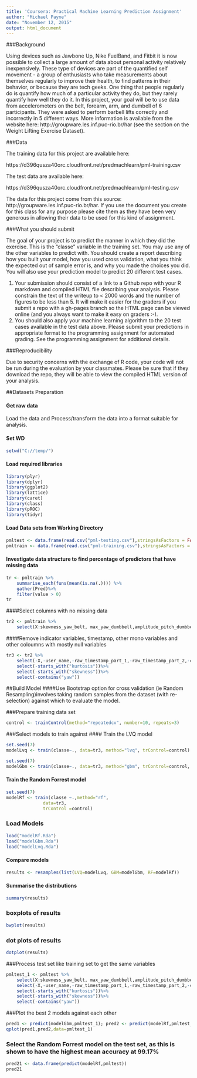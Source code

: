 ```yaml
---
title: 'Coursera: Practical Machine Learning Prediction Assignment'
author: "Michael Payne"
date: "November 12, 2015"
output: html_document
---
```


###Background

Using devices such as Jawbone Up, Nike FuelBand, and Fitbit it is now possible to collect a large amount of data about personal activity relatively inexpensively. These type of devices are part of the quantified self movement - a group of enthusiasts who take measurements about themselves regularly to improve their health, to find patterns in their behavior, or because they are tech geeks. One thing that people regularly do is quantify how much of a particular activity they do, but they rarely quantify how well they do it. In this project, your goal will be to use data from accelerometers on the belt, forearm, arm, and dumbell of 6 participants. They were asked to perform barbell lifts correctly and incorrectly in 5 different ways. More information is available from the website here: http://groupware.les.inf.puc-rio.br/har (see the section on the Weight Lifting Exercise Dataset). 

###Data 

The training data for this project are available here: 

https://d396qusza40orc.cloudfront.net/predmachlearn/pml-training.csv

The test data are available here: 

https://d396qusza40orc.cloudfront.net/predmachlearn/pml-testing.csv

The data for this project come from this source: http://groupware.les.inf.puc-rio.br/har. If you use the document you create for this class for any purpose please cite them as they have been very generous in allowing their data to be used for this kind of assignment. 

###What you should submit

The goal of your project is to predict the manner in which they did the exercise. This is the "classe" variable in the training set. You may use any of the other variables to predict with. You should create a report describing how you built your model, how you used cross validation, what you think the expected out of sample error is, and why you made the choices you did. You will also use your prediction model to predict 20 different test cases. 

1. Your submission should consist of a link to a Github repo with your R markdown and compiled HTML file describing your analysis. Please constrain the text of the writeup to < 2000 words and the number of figures to be less than 5. It will make it easier for the graders if you submit a repo with a gh-pages branch so the HTML page can be viewed online (and you always want to make it easy on graders :-).
2. You should also apply your machine learning algorithm to the 20 test cases available in the test data above. Please submit your predictions in appropriate format to the programming assignment for automated grading. See the programming assignment for additional details. 

###Reproducibility 

Due to security concerns with the exchange of R code, your code will not be run during the evaluation by your classmates. Please be sure that if they download the repo, they will be able to view the compiled HTML version of your analysis. 

##Datasets Preparation

#### Get raw data
Load the data and Process/transform the data into a format suitable for analysis.

#### Set WD
```r
setwd("C://temp/")
```

#### Load required libraries
```r
library(plyr)
library(dplyr)
library(ggplot2)
library(lattice)
library(caret)
library(class)
library(pROC)
library(tidyr)
```

#### Load Data sets from Working Directory

```r
pmltest <- data.frame(read.csv("pml-testing.csv"),stringsAsFactors = FALSE)
pmltrain <- data.frame(read.csv("pml-training.csv"),stringsAsFactors = FALSE)
```


#### Investigate data structure to find percentage of predictors that have missing data

```r
tr <- pmltrain %>%
    summarise_each(funs(mean(is.na(.)))) %>%
    gather(Pred)%>%
    filter(value > 0)
tr
```

####Select columns with no missing data

```r
tr2 <- pmltrain %>%
    select(X:skewness_yaw_belt, max_yaw_dumbbell,amplitude_pitch_dumbbell,amplitude_yaw_dumbbell,gyros_dumbbell_x:skewness_yaw_forearm,max_yaw_dumbbell,min_yaw_dumbbell,amplitude_yaw_dumbbell,total_accel_dumbbell,gyros_dumbbell_x:skewness_yaw_forearm,max_yaw_forearm,min_yaw_forearm,amplitude_yaw_forearm,total_accel_forearm,gyros_forearm_x:classe,-amplitude_pitch_dumbbell)
```

####Remove indicator variables, timestamp, other mono variables and other coloumns with mostly null variables

```r
tr3 <- tr2 %>%
    select(-X,-user_name,-raw_timestamp_part_1,-raw_timestamp_part_2,-cvtd_timestamp,-new_window,-num_window)%>%
    select(-starts_with("kurtosis"))%>%
    select(-starts_with("skewness"))%>%
    select(-contains("yaw"))
```

##Build Model
####Use Bootstrap option for cross validation (ie Random Resampling)involves taking random samples from the dataset (with re-selection) against which to evaluate the model.

###Prepare training data set

```r
control <- trainControl(method="repeatedcv", number=10, repeats=3)
```

###Select models to train against
#### Train the LVQ model
```r
set.seed(7)
modelLvq <- train(classe~., data=tr3, method="lvq", trControl=control)
```


```r
set.seed(7)
modelGbm <- train(classe~., data=tr3, method="gbm", trControl=control, verbose=FALSE)
```


#### Train the Random Forrest model
```r
set.seed(7)
modelRf <- train(classe ~.,method="rf",
              data=tr3, 
              trControl =control)
```
### Load Models
```r
load("modelRf.Rda")
load("modelGbm.Rda")
load("modelLvq.Rda")
```

#### Compare models

```r
results <- resamples(list(LVQ=modelLvq, GBM=modelGbm, RF=modelRf))
```

#### Summarise the distributions
```r
summary(results)
```

### boxplots of results
```r
bwplot(results)
```

### dot plots of results
```r
dotplot(results)
```

###Process test set like training set to get the same variables

```r
pmltest_1 <- pmltest %>%
    select(X:skewness_yaw_belt, max_yaw_dumbbell,amplitude_pitch_dumbbell,amplitude_yaw_dumbbell,gyros_dumbbell_x:skewness_yaw_forearm,max_yaw_dumbbell,min_yaw_dumbbell,amplitude_yaw_dumbbell,total_accel_dumbbell,gyros_dumbbell_x:skewness_yaw_forearm,max_yaw_forearm,min_yaw_forearm,amplitude_yaw_forearm,total_accel_forearm,gyros_forearm_x:magnet_forearm_z,-amplitude_pitch_dumbbell) %>%
    select(-X,-user_name,-raw_timestamp_part_1,-raw_timestamp_part_2,-cvtd_timestamp,-new_window,-num_window)%>%
    select(-starts_with("kurtosis"))%>%
    select(-starts_with("skewness"))%>%
    select(-contains("yaw"))    
```

###Plot the best 2 models against each other

```r
pred1 <- predict(modelGbm,pmltest_1); pred2 <- predict(modelRf,pmltest_1)
qplot(pred1,pred2,data=pmltest_1)
```

### Select the Random Forrest model on the test set, as this is shown to have the highest mean accuracy at 99.17%


```r
pred21 <- data.frame(predict(modelRf,pmltest))
pred21
```




